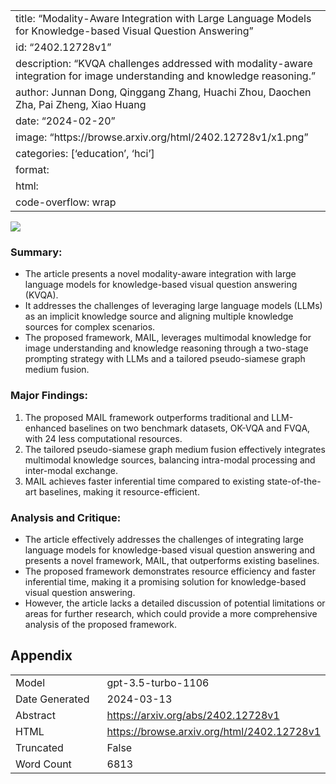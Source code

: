 
---
title: "Modality-Aware Integration with Large Language Models for Knowledge-based Visual Question Answering"
id: "2402.12728v1"
description: "KVQA challenges addressed with modality-aware integration for image understanding and knowledge reasoning."
author: Junnan Dong, Qinggang Zhang, Huachi Zhou, Daochen Zha, Pai Zheng, Xiao Huang
date: "2024-02-20"
image: "https://browse.arxiv.org/html/2402.12728v1/x1.png"
categories: ['education', 'hci']
format:
  html:
    code-overflow: wrap
---

![](https://browse.arxiv.org/html/2402.12728v1/x1.png)

### **Summary:**
- The article presents a novel modality-aware integration with large language models for knowledge-based visual question answering (KVQA).
- It addresses the challenges of leveraging large language models (LLMs) as an implicit knowledge source and aligning multiple knowledge sources for complex scenarios.
- The proposed framework, MAIL, leverages multimodal knowledge for image understanding and knowledge reasoning through a two-stage prompting strategy with LLMs and a tailored pseudo-siamese graph medium fusion.

### **Major Findings:**
1. The proposed MAIL framework outperforms traditional and LLM-enhanced baselines on two benchmark datasets, OK-VQA and FVQA, with 24 less computational resources.
2. The tailored pseudo-siamese graph medium fusion effectively integrates multimodal knowledge sources, balancing intra-modal processing and inter-modal exchange.
3. MAIL achieves faster inferential time compared to existing state-of-the-art baselines, making it resource-efficient.

### **Analysis and Critique:**
- The article effectively addresses the challenges of integrating large language models for knowledge-based visual question answering and presents a novel framework, MAIL, that outperforms existing baselines.
- The proposed framework demonstrates resource efficiency and faster inferential time, making it a promising solution for knowledge-based visual question answering.
- However, the article lacks a detailed discussion of potential limitations or areas for further research, which could provide a more comprehensive analysis of the proposed framework.

## Appendix

|          |          |
|----------|----------|
| Model     | gpt-3.5-turbo-1106       |
| Date Generated     | 2024-03-13       |
| Abstract | [https://arxiv.org/abs/2402.12728v1](https://arxiv.org/abs/2402.12728v1)        |
| HTML     | [https://browse.arxiv.org/html/2402.12728v1](https://browse.arxiv.org/html/2402.12728v1)       |
| Truncated       | False       |
| Word Count       | 6813       |